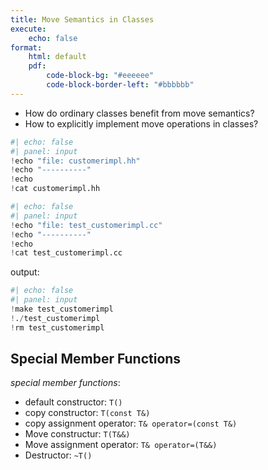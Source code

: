 ```yaml
---
title: Move Semantics in Classes
execute: 
    echo: false
format: 
    html: default
    pdf: 
        code-block-bg: "#eeeeee"
        code-block-border-left: "#bbbbbb"
---
```


* How do ordinary classes benefit from move semantics?
* How to explicitly implement move operations in classes? 

```python
#| echo: false
#| panel: input
!echo "file: customerimpl.hh"
!echo "----------"
!echo
!cat customerimpl.hh
```

```python
#| echo: false
#| panel: input
!echo "file: test_customerimpl.cc"
!echo "----------"
!echo
!cat test_customerimpl.cc
```

output:

```python
#| echo: false
#| panel: input
!make test_customerimpl
!./test_customerimpl
!rm test_customerimpl
```


## Special Member Functions 

*special member functions*:

* default constructor: `T()`
* copy constructor: `T(const T&)`
* copy assignment operator: `T& operator=(const T&)`  
* Move constructur: `T(T&&)`
* Move assignment operator: `T& operator=(T&&)`
* Destructor: `~T()`


